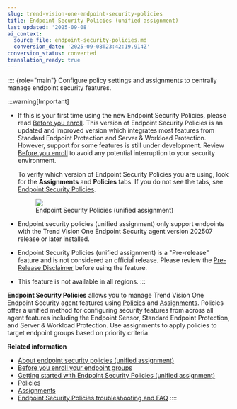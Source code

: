 ```yaml
---
slug: trend-vision-one-endpoint-security-policies
title: Endpoint Security Policies (unified assignment)
last_updated: '2025-09-08'
ai_context:
  source_file: endpoint-security-policies.md
  conversion_date: '2025-09-08T23:42:19.914Z'
conversion_status: converted
translation_ready: true
---
```


:::: {role="main"}
Configure policy settings and assignments to centrally manage endpoint security features.

:::warning[Important]

- If this is your first time using the new Endpoint Security Policies, please read [Before you enroll](before-you-enroll-policies.mdx). This version of Endpoint Security Policies is an updated and improved version which integrates most features from Standard Endpoint Protection and Server & Workload Protection. However, support for some features is still under development. Review [Before you enroll](before-you-enroll-policies.mdx) to avoid any potential interruption to your security environment.

  To verify which version of Endpoint Security Policies you are using, look for the **Assignments** and **Policies** tabs. If you do not see the tabs, see [Endpoint Security Policies](sensor-settings-policies.mdx).

  <figure>
  <img src="./images/unifiedpoliciestabs=e61a1e75-21f3-4398-9512-0f7bf63b6b7b.webp" />
  <figcaption>Endpoint Security Policies (unified assignment)</figcaption>
  </figure>

- Endpoint security policies (unified assignment) only support endpoints with the Trend Vision One Endpoint Security agent version 202507 release or later installed.

- Endpoint Security Policies (unified assignment) is a "Pre-release" feature and is not considered an official release. Please review the [Pre-Release Disclaimer](pre-release-disclaimer.mdx) before using the feature.

- This feature is not available in all regions.
:::

**Endpoint Security Policies** allows you to manage Trend Vision One Endpoint Security agent features using [Policies](policy-configuration.mdx) and [Assignments](policy-assignments.mdx). Policies offer a unified method for configuring security features from across all agent features including the Endpoint Sensor, Standard Endpoint Protection, and Server & Workload Protection. Use assignments to apply policies to target endpoint groups based on priority criteria.

**Related information**

- [About endpoint security policies (unified assignment)](intro-endpoint-security-policies.md "Centralize management of Trend Vision One Endpoint Security agent settings for Endpoint Sensor and protection manager features.")
- [Before you enroll your endpoint groups](before-you-enroll-policies.md "Review the supported features for Endpoint Security Polices before enrolling your endpoint groups.")
- [Getting started with Endpoint Security Policies (unified assignment)](get-started-endpoint-policies.md "Get an overview on how to create and assign policies to your endpoint groups.")
- [Policies](policy-configuration.md "Create and manage policy settings.")
- [Assignments](policy-assignments.md "Create assignments to apply policies to your endpoint groups.")
- [Endpoint Security Policies troubleshooting and FAQ](endpoint-policies-troubleshooting.mdx)
::::
